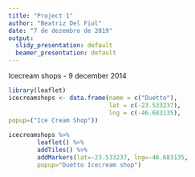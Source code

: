 ---
title: "Project 1"
author: "Beatriz Del Fiol"
date: "7 de dezembro de 2019"
output:
  slidy_presentation: default
  beamer_presentation: default
---

Icecream shops - 9 december 2014
```{r, echo=TRUE}
library(leaflet)
icecreamshops <- data.frame(name = c("Duetto"),
                            lat = c(-23.533237),
                            lng = c(-46.683135),
popup=("Ice Cream Shop"))
               
icecreamshops %>%
        leaflet() %>%
        addTiles() %>%
        addMarkers(lat=-23.533237, lng=-46.683135,
        popup="Duetto Icecream shop")
```